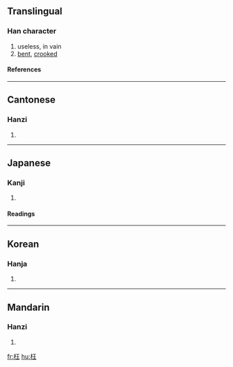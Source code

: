 ==Translingual==
===Han character===
{{Han char|rn=75|rad=木|as=04|sn=8|four=4191<sub>4</sub>|canj=木一土 (DMG)}}
# useless, in vain
# [[bent]], [[crooked]]
====References====
{{Han ref|kx=0514.280|dkj=14530|dj=0902.110|hdz=21163.070|uh=6789|ud=26505|bh=AA50|bd=43600}}

----
==Cantonese==
===Hanzi===
{{yue-hanzi|jyut=|y=wong2}}
# {{defn|Cantonese}}

----
==Japanese==
===Kanji===
{{ja-kanji|grade=|rs=木04}}
# {{defn|Japanese}} 
====Readings====
{{ja-readings|on=[[おう]] (ō)|kun=[[まがる]] (magaru), [[まげる]] (mageru), [[まげて]] (magete)}}

----
==Korean==
===Hanja===
{{ko-hanja|hangeul=왕|eumhun=|rv=wang|mr=wang|y=wang}}
# {{defn|Korean}}

----
==Mandarin==
===Hanzi===
{{cmn-hanzi|pin=[[wǎng]] ([[wang3]])|wg=wang<sup>3</sup>}}
# {{defn|Mandarin}}

[[fr:枉]]
[[hu:枉]]